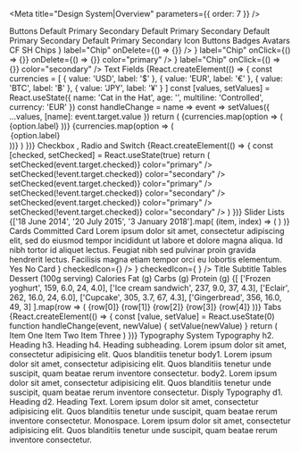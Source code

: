
<Meta title="Design System|Overview" parameters={{ order: 7 }} />

<Story name="overview">
  <C.ThemeProvider style={{ width: '100%', height: '100%', border: '1px' }}>
    <Background width="1VH">
      <C.Caption>
        <C.Link href="/?path=/docs/components-button--default-story">
          Buttons
        </C.Link>
      </C.Caption>
      <C.Column flexWrap="wrap">
        <C.Flex
          flexGrow={1}
          p={3}
          m={1}
          justifyContent="space-evenly"
          border="1px solid black"
        >
          <C.Column>
            <C.Button m={3}>Default</C.Button>
            <C.Button m={3} color="primary">
              Primary
            </C.Button>
            <C.Button m={3} color="secondary">
              Secondary
            </C.Button>
          </C.Column>
          <C.Column>
            <C.Button m={3} variant="outlined">
              Default
            </C.Button>
            <C.Button m={3} variant="outlined" color="primary">
              Primary
            </C.Button>
            <C.Button m={3} variant="outlined" color="secondary">
              Secondary
            </C.Button>
          </C.Column>
          <C.Column>
            <C.Button m={3} variant="text">
              Default
            </C.Button>
            <C.Button m={3} variant="text" color="primary">
              Primary
            </C.Button>
            <C.Button m={3} variant="text" color="secondary">
              Secondary
            </C.Button>
          </C.Column>
          <C.Column>
            <C.Button disabled={true} m={3}>
              Default
            </C.Button>
            <C.Button disabled={true} m={3} color="primary">
              Primary
            </C.Button>
            <C.Button disabled={true} m={3} color="secondary">
              Secondary
            </C.Button>
          </C.Column>
        </C.Flex>
        <C.Caption>
          <C.Link href="/?path=/docs/components-iconbutton--default-story">
            Icon Buttons
          </C.Link>
        </C.Caption>
        <C.Flex
          flexGrow={1}
          p={3}
          m={1}
          justifyContent="space-evenly"
          border="1px solid black"
          bgcolor="background.default"
        >
          <C.IconButton aria-label="delete">
            <C.Icons.Delete />
          </C.IconButton>
          <C.IconButton aria-label="delete" disabled color="primary">
            <C.Icons.Delete />
          </C.IconButton>
          <C.IconButton color="secondary" aria-label="add an alarm">
            <C.Icons.Alarm />
          </C.IconButton>
          <C.IconButton color="primary" aria-label="add to shopping cart">
            <C.Icons.AddShoppingCart />
          </C.IconButton>
        </C.Flex>
        <C.Caption>
          <C.Link href="/?path=/docs/components-badge--default-story">
            Badges
          </C.Link>
        </C.Caption>
        <C.Flex
          flexGrow={1}
          p={3}
          pt={4}
          m={1}
          justifyContent="space-evenly"
          border="1px solid black"
          bgcolor="background.default"
        >
          <C.Badge badgeContent={'default'}>
            <C.IconButton>
              <C.Icons.Mail />
            </C.IconButton>
          </C.Badge>
          <C.Badge color="primary" badgeContent={4}>
            <C.IconButton>
              <C.Icons.Mail />
            </C.IconButton>
          </C.Badge>
          <C.Badge color="secondary" badgeContent={87}>
            <C.IconButton>
              <C.Icons.Mail />
            </C.IconButton>
          </C.Badge>
          <C.Badge color="error" badgeContent={1000}>
            <C.IconButton>
              <C.Icons.Mail />
            </C.IconButton>
          </C.Badge>
        </C.Flex>
      </C.Column>
      <C.Caption>
        <C.Link href="/?path=/docs/components-avatar--default-story">
          Avatars
        </C.Link>
      </C.Caption>
      <C.Flex
        flexGrow={1}
        p={3}
        pt={4}
        m={1}
        justifyContent="space-evenly"
        border="1px solid black"
        bgcolor="background.defaul"
      >
        <C.Avatar m={1} bgcolor="primary.main" color="primary.contrastText">
          CF
        </C.Avatar>
        <C.Avatar m={1} bgcolor="secondary.main" color="secondary.contrastText">
          SH
        </C.Avatar>
        <C.Avatar m={1}>
          <C.Icons.Folder />
        </C.Avatar>
        <C.Avatar m={1} bgcolor="black" color="white">
          <C.Icons.Pageview />
        </C.Avatar>
        <C.Avatar m={1} bgcolor="primary.light" color="text.primary">
          <C.Icons.Assignment />
        </C.Avatar>
      </C.Flex>
      <C.Caption>
        <C.Link href="/?path=/docs/components-chip--default-story">
          Chips
        </C.Link>
      </C.Caption>
      <C.Flex
        flexGrow={1}
        p={3}
        m={1}
        justifyContent="space-evenly"
        border="1px solid black"
        bgcolor="background.defaul"
      >
        <C.Chip
          avatar={<C.Avatar src={commmitImage} />}
          label="Chip"
          onDelete={() => {}}
        />
        <C.Chip label="Chip" />
        <C.Chip
          icon={<C.Icons.Face />}
          label="Chip"
          onClick={() => {}}
          onDelete={() => {}}
          color="primary"
        />
        <C.Chip
          variant="outlined"
          icon={<C.Icons.AccountCircle />}
          label="Chip"
          onClick={() => {}}
          color="secondary"
        />
      </C.Flex>
      <C.Caption>
        <C.Link href="/?path=/docs/components-textfield--simple">
          Text Fields
        </C.Link>
      </C.Caption>
      <C.Flex
        flexGrow={1}
        p={3}
        pt={4}
        m={1}
        justifyContent="space-evenly"
        border="1px solid black"
        bgcolor="background.defaul"
      >
        {React.createElement(() => {
          const currencies = [
            {
              value: 'USD',
              label: '$'
            },
            {
              value: 'EUR',
              label: '€'
            },
            {
              value: 'BTC',
              label: '฿'
            },
            {
              value: 'JPY',
              label: '¥'
            }
          ]
          const [values, setValues] = React.useState({
            name: 'Cat in the Hat',
            age: '',
            multiline: 'Controlled',
            currency: 'EUR'
          })
          const handleChange = name => event =>
            setValues({ ...values, [name]: event.target.value })
          return (
            <C.Form noValidate autoComplete="off">
              <C.Flex flexWrap="wrap" alignContent="space-between">
                <C.TextField
                  flexGrow={1}
                  m={3}
                  id="standard-name"
                  label="Name"
                  value={values.name}
                  onChange={handleChange('name')}
                />
                <C.TextField
                  flexGrow={1}
                  m={3}
                  id="standard-uncontrolled"
                  label="Uncontrolled"
                  defaultValue="foo"
                />
                <C.TextField
                  flexGrow={1}
                  m={3}
                  required
                  id="standard-required"
                  label="Required"
                  defaultValue="Hello World"
                />
                <C.TextField
                  flexGrow={1}
                  m={3}
                  error
                  id="standard-error"
                  label="Error"
                  defaultValue="Hello World"
                />
                <C.TextField
                  flexGrow={1}
                  m={3}
                  disabled
                  id="standard-disabled"
                  label="Disabled"
                  defaultValue="Hello World"
                />
                <C.TextField
                  flexGrow={1}
                  m={3}
                  id="standard-password-input"
                  label="Password"
                  type="password"
                  autoComplete="current-password"
                />
                <C.TextField
                  flexGrow={1}
                  m={3}
                  id="standard-multiline-flexible"
                  label="Multiline"
                  multiline
                  rowsMax="4"
                  value={values.multiline}
                  onChange={handleChange('multiline')}
                />
                <C.TextField
                  flexGrow={1}
                  m={3}
                  id="standard-multiline-static"
                  label="Multiline"
                  multiline
                  rows="4"
                  defaultValue="Default Value"
                />
                <C.TextField
                  flexGrow={1}
                  m={3}
                  id="standard-read-only-input"
                  label="Read Only"
                  defaultValue="Hello World"
                  InputProps={{
                    readOnly: true
                  }}
                />
                <C.TextField
                  flexGrow={1}
                  m={3}
                  id="standard-helperText"
                  label="Helper text"
                  defaultValue="Default Value"
                  helperText="Some important text"
                />
                <C.TextField
                  flexGrow={1}
                  m={3}
                  id="standard-number"
                  label="Number"
                  value={values.age}
                  onChange={handleChange('age')}
                  type="number"
                  InputLabelProps={{
                    shrink: true
                  }}
                />
                <C.TextField
                  flexGrow={1}
                  m={3}
                  id="standard-select-currency"
                  select
                  label="Select"
                  value={values.currency}
                  onChange={handleChange('currency')}
                  helperText="Please select your currency"
                >
                  {currencies.map(option => (
                    <C.MenuItem key={option.value} value={option.value}>
                      {option.label}
                    </C.MenuItem>
                  ))}
                </C.TextField>
                <C.TextField
                  flexGrow={1}
                  m={3}
                  id="standard-select-currency-native"
                  select
                  label="Native select"
                  value={values.currency}
                  onChange={handleChange('currency')}
                  SelectProps={{
                    native: true
                  }}
                  helperText="Please select your currency"
                >
                  {currencies.map(option => (
                    <option key={option.value} value={option.value}>
                      {option.label}
                    </option>
                  ))}
                </C.TextField>
              </C.Flex>
            </C.Form>
          )
        })}
      </C.Flex>
      <C.Caption>
        <C.Link href="/?path=/docs/components-checkbox--default-story">
          Checkbox
        </C.Link>
        , <C.Link href="/?path=/docs/components-radio--default-story">
          Radio
        </C.Link> and <C.Link href="/?path=/docs/components-switch--default-story">Switch</C.Link>
      </C.Caption>
      {React.createElement(() => {
        const [checked, setChecked] = React.useState(true)
        return (
          <C.Flex
            flexGrow={1}
            p={3}
            pt={4}
            m={1}
            justifyContent="space-evenly"
            border="1px solid black"
            bgcolor="background.defaul"
          >
            <C.Column justifyContent="center">
              <C.Checkbox
                checked={checked}
                onChange={event => setChecked(event.target.checked)}
                color="primary"
              />
              <C.Checkbox
                checked={!checked}
                onChange={event => setChecked(!event.target.checked)}
                color="secondary"
              />
            </C.Column>
            <C.Column justifyContent="center">
              <C.Radio
                checked={checked}
                onChange={event => setChecked(event.target.checked)}
                color="primary"
              />
              <C.Radio
                checked={!checked}
                onChange={event => setChecked(!event.target.checked)}
                color="secondary"
              />
            </C.Column>
            <C.Column justifyContent="center">
              <C.Switch
                checked={checked}
                onChange={event => setChecked(event.target.checked)}
                color="primary"
              />
              <C.Switch
                checked={!checked}
                onChange={event => setChecked(!event.target.checked)}
                color="secondary"
              />
            </C.Column>
          </C.Flex>
        )
      })}
      <C.Caption>
        <C.Link href="/?path=/docs/components-slider--default-story">
          Slider
        </C.Link>
      </C.Caption>
      <C.Flex
        flexGrow={1}
        flexDirection="column"
        p={3}
        pt={4}
        m={1}
        border="1px solid black"
        bgcolor="background.defaul"
      >
        <C.Slider m={3} flexGrow={1} aria-labelledby="continuous-slider" />
        <C.Slider
          m={3}
          flexGrow={1}
          defaultValue={80}
          step={10}
          valueLabelDisplay="on"
        />
        <C.Slider m={3} flexGrow={1} value={30} disabled={true} />
      </C.Flex>
      <C.Caption>
        <C.Link href="/?path=/docs/components-list--default-story">
          Lists
        </C.Link>
      </C.Caption>
      <C.Flex
        flexGrow={1}
        flexDirection="column"
        p={3}
        pt={4}
        m={1}
        border="1px solid black"
        bgcolor="background.defaul"
      >
        <C.Box minWidth={500} m={3} bgcolor="background.paper">
          <C.List component="nav" aria-label="main mailbox folders">
            <C.ListItem button>
              <C.ListItemIcon>
                <C.Icons.Inbox />
              </C.ListItemIcon>
              <C.ListItemText primary="Inbox" />
            </C.ListItem>
            <C.ListItem button>
              <C.ListItemIcon>
                <C.Icons.Drafts />
              </C.ListItemIcon>
              <C.ListItemText primary="Drafts" />
            </C.ListItem>
          </C.List>
          <Divider />
          <C.List component="nav" aria-label="secondary mailbox folders">
            <C.ListItem button>
              <C.ListItemText primary="Trash" />
            </C.ListItem>
            <C.ListItem button>
              <C.ListItemText primary="Spam" />
            </C.ListItem>
          </C.List>
        </C.Box>
      </C.Flex>
      <C.Flex
        flexGrow={1}
        flexDirection="column"
        p={3}
        pt={4}
        m={1}
        border="1px solid black"
        bgcolor="background.defaul"
      >
        <C.Box minWidth={500} m={3} bgcolor="background.paper">
          <C.List>
            {['18 June 2014', '20 July 2015', '3 January 2018'].map(
              (item, index) => (
                <C.ListItem key={index} role={undefined} dense button>
                  <C.ListItemIcon>
                    <C.Checkbox
                      edge="start"
                      tabIndex={-1}
                      disableRipple
                      inputProps={{
                        'aria-labelledby': 1
                      }}
                    />
                  </C.ListItemIcon>
                  <C.ListItemText
                    id={index}
                    primary={`Line item ${index + 1}`}
                    secondary={item}
                  />
                  <C.ListItemSecondaryAction>
                    <C.IconButton edge="end">
                      <C.Icons.Comment />
                    </C.IconButton>
                  </C.ListItemSecondaryAction>
                </C.ListItem>
              )
            )}
          </C.List>
        </C.Box>
      </C.Flex>
      <C.Caption>
        <C.Link href="/?path=/docs/components-card--default-story">
          Cards
        </C.Link>
      </C.Caption>
      <C.Flex
        flexGrow={1}
        flexWrap="wrap"
        p={3}
        pt={4}
        m={1}
        border="1px solid black"
        bgcolor="background.defaul"
      >
        <C.Card m={3} width={1 / 2}>
          <C.Box height={100} bgcolor="primary.main" />
          <C.CardHeader bgcolor="primary.main" color="primary.contrastText">
            Committed Card
          </C.CardHeader>
          <C.CardContent>
            Lorem ipsum dolor sit amet, consectetur adipiscing elit, sed do
            eiusmod tempor incididunt ut labore et dolore magna aliqua. Id nibh
            tortor id aliquet lectus. Feugiat nibh sed pulvinar proin gravida
            hendrerit lectus. Facilisis magna etiam tempor orci eu lobortis
            elementum.
          </C.CardContent>
          <C.CardActions>
            <C.Button color="primary" variant="text">
              Yes
            </C.Button>
            <C.Button color="primary" variant="text">
              No
            </C.Button>
          </C.CardActions>
        </C.Card>
        <C.Card m={3} width={1 / 2}>
          <C.CardHeader bgcolor="secondary.main" color="secondary.contrastText">
            Card
          </C.CardHeader>
          <C.CardActions>
            <C.Checkbox
              icon={
                <C.Icons.FavoriteBorder style={{ color: C.colors.grey[600] }} />
              }
              checkedIcon={<C.Icons.Favorite style={{ color: 'red' }} />}
            />
            <C.Checkbox
              icon={
                <C.Icons.BookmarkBorder style={{ color: C.colors.grey[600] }} />
              }
              checkedIcon={
                <C.Icons.Bookmark style={{ color: C.colors.lightBlue[400] }} />
              }
            />
            <C.IconButton>
              <C.Icons.Share />
            </C.IconButton>
          </C.CardActions>
        </C.Card>
        <C.Card>
          <C.Flex>
            <C.CardContent>
              <C.Heading.h5 mb={1}>Title</C.Heading.h5>
              <C.Subheading.h5
                mt={0}
                mb={2}
                variant="subtitle1"
                color="textSecondary"
              >
                Subtitle
              </C.Subheading.h5>
              <C.Flex alignItems="center" p={3}>
                <C.IconButton size="small">
                  <C.Icons.SkipPrevious fontSize="small" />
                </C.IconButton>
                <C.IconButton>
                  <C.Icons.PlayArrow fontSize="large" />
                </C.IconButton>
                <C.IconButton size="small">
                  <C.Icons.SkipNext fontSize="small" />
                </C.IconButton>
              </C.Flex>
            </C.CardContent>
            <C.CardMedia
              width="200px"
              height="200px"
              image="https://picsum.photos/id/645/200/200"
              title="Picsum"
            />
          </C.Flex>
        </C.Card>
      </C.Flex>
      <C.Caption>
        <C.Link href="/?path=/docs/components-table--default-story">
          Tables
        </C.Link>
      </C.Caption>
      <C.Flex
        flexGrow={1}
        flexDirection="column"
        p={3}
        pt={4}
        m={1}
        border="1px solid black"
        bgcolor="background.default"
      >
        <C.Box m={2} p={3} bgcolor="background.paper">
          <C.Table>
            <C.TableHead>
              <C.TableRow>
                <C.TableCell>Dessert (100g serving)</C.TableCell>
                <C.TableCell align="right">Calories</C.TableCell>
                <C.TableCell align="right">Fat&nbsp;(g)</C.TableCell>
                <C.TableCell align="right">Carbs&nbsp;(g)</C.TableCell>
                <C.TableCell align="right">Protein&nbsp;(g)</C.TableCell>
              </C.TableRow>
            </C.TableHead>
            <C.TableBody>
              {[
                ['Frozen yoghurt', 159, 6.0, 24, 4.0],
                ['Ice cream sandwich', 237, 9.0, 37, 4.3],
                ['Eclair', 262, 16.0, 24, 6.0],
                ['Cupcake', 305, 3.7, 67, 4.3],
                ['Gingerbread', 356, 16.0, 49, 3]
              ].map(row => (
                <C.TableRow key={row[0]}>
                  <C.TableCell component="th" scope="row">
                    {row[0]}
                  </C.TableCell>
                  <C.TableCell align="right">{row[1]}</C.TableCell>
                  <C.TableCell align="right">{row[2]}</C.TableCell>
                  <C.TableCell align="right">{row[3]}</C.TableCell>
                  <C.TableCell align="right">{row[4]}</C.TableCell>
                </C.TableRow>
              ))}
            </C.TableBody>
          </C.Table>
        </C.Box>
      </C.Flex>
      <C.Caption>
        <C.Link href="/?path=/docs/components-tabs--appbar">Tabs</C.Link>
      </C.Caption>
      <C.Flex
        flexGrow={1}
        flexDirection="column"
        p={3}
        pt={4}
        m={1}
        border="1px solid black"
        bgcolor="background.default"
      >
        {React.createElement(() => {
          const [value, setValue] = React.useState(0)
          function handleChange(event, newValue) {
            setValue(newValue)
          }
          return (
            <C.Box>
              <C.AppBar position="static">
                <C.Tabs
                  value={value}
                  onChange={handleChange}
                  aria-label="simple tabs example"
                >
                  <C.Tab label="Item One" />
                  <C.Tab label="Item Two" />
                  <C.Tab label="Item Three" />
                </C.Tabs>
              </C.AppBar>
              <C.TabPanel p={3} selected={value} index={0}>
                Item One
              </C.TabPanel>
              <C.TabPanel p={3} selected={value} index={1}>
                Item Two
              </C.TabPanel>
              <C.TabPanel p={3} selected={value} index={2}>
                Item Three
              </C.TabPanel>
            </C.Box>
          )
        })}
      </C.Flex>
      <C.Caption>
        <C.Link href="/?path=/docs/design-system-typography--typography">
          Typography
        </C.Link>
      </C.Caption>
      <C.Flex
        flexGrow={1}
        p={3}
        pt={4}
        m={1}
        border="1px solid black"
        bgcolor="background.default"
      >
        <C.Box width={1 / 2}>
          <C.Typography>System Typography</C.Typography>
          <C.Heading.h2 gutterBottom>h2. Heading</C.Heading.h2>
          <C.Heading.h3 gutterBottom>h3. Heading</C.Heading.h3>
          <C.Heading.h4 gutterBottom>h4. Heading</C.Heading.h4>
          <C.Subheading.h3 gutterBottom>
            subheading. Lorem ipsum dolor sit amet, consectetur adipisicing
            elit. Quos blanditiis tenetur
          </C.Subheading.h3>
          <C.Typography variant="body1" gutterBottom>
            body1. Lorem ipsum dolor sit amet, consectetur adipisicing elit.
            Quos blanditiis tenetur unde suscipit, quam beatae rerum inventore
            consectetur.
          </C.Typography>
          <C.Typography variant="body2" gutterBottom>
            body2. Lorem ipsum dolor sit amet, consectetur adipisicing elit.
            Quos blanditiis tenetur unde suscipit, quam beatae rerum inventore
            consectetur.
          </C.Typography>
        </C.Box>
        <C.Box width={1 / 2}>
          <C.Text>Disply Typography</C.Text>
          <C.Display.d1 gutterBottom>d1. Heading</C.Display.d1>
          <C.Display.d2 gutterBottom>d2. Heading</C.Display.d2>
          <C.Text gutterBottom>
            Text. Lorem ipsum dolor sit amet, consectetur adipisicing elit. Quos
            blanditiis tenetur unde suscipit, quam beatae rerum inventore
            consectetur.
          </C.Text>
          <C.Monospace wrap>
            Monospace. Lorem ipsum dolor sit amet, consectetur adipisicing elit.
            Quos blanditiis tenetur unde suscipit, quam beatae rerum inventore
            consectetur.
          </C.Monospace>
        </C.Box>
      </C.Flex>
    </Background>
  </C.ThemeProvider>
</Story>
